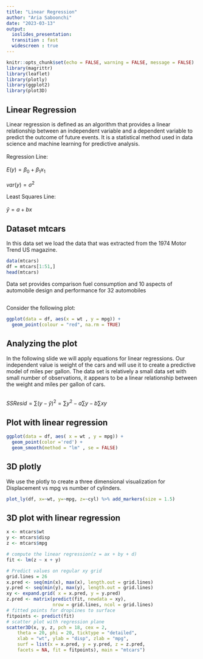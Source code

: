 ---
title: "Linear Regression"
author: "Aria Saboonchi"
date: "2023-03-13"
output: 
  ioslides_presentation:
  transition : fast
  widescreen : true
---

```{r setup, include=FALSE}
knitr::opts_chunk$set(echo = FALSE, warning = FALSE, message = FALSE)
library(magrittr)
library(leaflet)
library(plotly)
library(ggplot2)
library(plot3D)
```


## Linear Regression
<p style ="font-size:16px"> Linear regression is defined as an algorithm that provides a linear relationship between an independent variable and a dependent variable to predict the outcome of future events. It is a statistical method used in data science and machine learning for predictive analysis.
<br><br>Regression Line:<br><br>
$E(y) = \beta_0 + \beta_1 x_1$ <br><br>
$var(y) = \sigma ^2$ 

Least Squares Line:<br><br>
$\hat{y} = a + bx$



## Dataset mtcars
<p style = "font-size:16px"> In this data set we load the data that was extracted from the 1974 Motor Trend US magazine.

```{r, echo=TRUE, message=FALSE}
data(mtcars)
df = mtcars[1:51,]
head(mtcars)
```
Data set provides comparison fuel consumption and 10 aspects of automobile design and performance for 32 automobiles

## 
Consider the following plot:<br>
```{r, echo=TRUE}
ggplot(data = df, aes(x = wt , y = mpg)) + 
  geom_point(colour = "red", na.rm = TRUE)

```


## Analyzing the plot
<p style = "font-size:16px">In the following slide we will apply equations for linear regressions. Our independent value is weight of the cars and will use it to create a predictive model of miles per gallon. The data set is relatively a small data set with small number of observations, it appears to be a linear relationship between the weight and miles per gallon of cars.<br><br>

$SSResid = \sum(y - \hat{y})^2 = \sum y^2 - a \sum y - b \sum xy$

## Plot with linear regression
```{r, echo=TRUE}
ggplot(data = df, aes( x = wt , y = mpg)) +
  geom_point(color ='red') + 
  geom_smooth(method = "lm" , se = FALSE)
```


## 3D plotly
<p style= "font-size:16px">We use the plotly to create a three dimensional visualization for Displacement vs mpg vs number of cylinders.<br>
```{r, echo = TRUE}
plot_ly(df, x=~wt, y=~mpg, z=~cyl) %>% add_markers(size = 1.5)

```


## 3D plot with linear regression
```{r, echo=FALSE}
x <- mtcars$wt
y <- mtcars$disp
z <- mtcars$mpg

# compute the linear regression(z = ax + by + d)
fit <- lm(z ~ x + y)

# Predict values on regular xy grid
grid.lines = 26
x.pred <- seq(min(x), max(x), length.out = grid.lines)
y.pred <- seq(min(y), max(y), length.out = grid.lines)
xy <- expand.grid( x = x.pred, y = y.pred)
z.pred <- matrix(predict(fit, newdata = xy), 
                 nrow = grid.lines, ncol = grid.lines)
# fitted points for droplines to surface
fitpoints <- predict(fit)
# scatter plot with regression plane
scatter3D(x, y, z, pch = 18, cex = 2, 
    theta = 20, phi = 20, ticktype = "detailed",
    xlab = "wt", ylab = "disp", zlab = "mpg",  
    surf = list(x = x.pred, y = y.pred, z = z.pred,  
    facets = NA, fit = fitpoints), main = "mtcars")
```




















